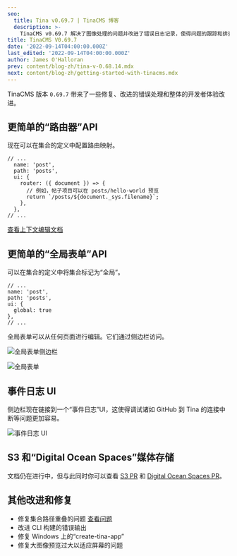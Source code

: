 ```yaml
---
seo:
  title: Tina v0.69.7 | TinaCMS 博客
  description: >-
    TinaCMS v0.69.7 解决了图像处理的问题并改进了错误日志记录，使得问题的跟踪和排查更加容易。
title: TinaCMS V0.69.7
date: '2022-09-14T04:00:00.000Z'
last_edited: '2022-09-14T04:00:00.000Z'
author: James O'Halloran
prev: content/blog-zh/tina-v-0.68.14.mdx
next: content/blog-zh/getting-started-with-tinacms.mdx
---
```


TinaCMS 版本 `0.69.7` 带来了一些修复、改进的错误处理和整体的开发者体验改进。

## 更简单的“路由器”API

现在可以在集合的定义中配置路由映射。

```tsx
// ...
  name: 'post',
  path: 'posts',
  ui: {
    router: ({ document }) => {
      // 例如，帖子项目可以在 posts/hello-world 预览
      return `/posts/${document._sys.filename}`;
    },
  },
// ...
```

[查看上下文编辑文档](/docs/contextual-editing/overview)

## 更简单的“全局表单”API

可以在集合的定义中将集合标记为“全局”。

```tsx
// ...
name: 'post',
path: 'posts',
ui: {
  global: true
},
// ...
```

全局表单可以从任何页面进行编辑。它们通过侧边栏访问。

![全局表单侧边栏](/img/blog/0.69.7/index-json.png)

![全局表单](/img/blog/0.69.7/global-form.png)

## 事件日志 UI

侧边栏现在链接到一个“事件日志”UI，这使得调试诸如 GitHub 到 Tina 的连接中断等问题更加容易。

![事件日志 UI](/img/blog/0.69.7/event-log.png)

## S3 和“Digital Ocean Spaces”媒体存储

文档仍在进行中，但与此同时你可以查看 [S3 PR](https://github.com/tinacms/tinacms/pull/3124) 和 [Digital Ocean Spaces PR](https://github.com/tinacms/tinacms/pull/3102)。

## 其他改进和修复

* 修复集合路径重叠的问题 [查看问题](https://github.com/tinacms/tinacms/issues/2947)
* 改进 CLI 构建的错误输出
* 修复 Windows 上的“create-tina-app”
* 修复大图像预览过大以适应屏幕的问题